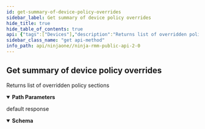 ```yaml
---
id: get-summary-of-device-policy-overrides
sidebar_label: Get summary of device policy overrides
hide_title: true
hide_table_of_contents: true
api: {"tags":["Devices"],"description":"Returns list of overridden policy sections","operationId":"getPolicyOverrides","parameters":[{"name":"id","in":"path","description":"Device identifier","required":true,"schema":{"type":"integer","format":"int32"}}],"responses":{"default":{"description":"default response","content":{"application/json":{"schema":{"type":"object","properties":{"overrides":{"type":"array","description":"List of policy sections","items":{"type":"string","description":"List of policy sections"}}}}}}}},"method":"get","path":"/api/v2/device/{id}/policy/overrides","servers":[{"url":"https://eu.ninjarmm.com","description":"EU instance"},{"url":"https://app.ninjarmm.com","description":"US instance"},{"url":"https://oc.ninjarmm.com","description":"Oceania instance"}],"security":[{"oauth2":["monitoring","Management","control"]},{"sessionKey":["monitoring","Management","control"]},{"bearer":["monitoring","Management","control"]}],"securitySchemes":{"oauth2":{"type":"oauth2","flows":{"authorizationCode":{"authorizationUrl":"/ws/oauth/authorize","tokenUrl":"/ws/oauth/token","scopes":{"monitoring":"Monitoring APIs","Management":"Management APIs"}},"clientCredentials":{"tokenUrl":"/ws/oauth/token","scopes":{"monitoring":"Monitoring APIs","Management":"Management APIs"}}}},"sessionKey":{"type":"apiKey","name":"sessionKey","in":"cookie"},"bearer":{"type":"http","scheme":"bearer"}},"info":{"title":"Ninja RMM Public API 2.0","description":"Ninja RMM Public API documentation. <br><br>\nSee also: <br> \n<a href=\"https://resources.ninjarmm.com/API/Ninja+RMM+Public+API+v2.0.5+Device+Filter+Syntax.pdf\">Device Filter syntax</a><br>\n<a href=\"https://resources.ninjarmm.com/API/Ninja+RMM+Public+API+v2.0.5+Webhooks.pdf\">Webhooks</a>","contact":{"email":"api@ninjarmm.com"},"version":"2.0.9-draft"},"postman":{"name":"Get summary of device policy overrides","description":{"content":"Returns list of overridden policy sections","type":"text/plain"},"url":{"path":["api","v2","device",":id","policy","overrides"],"host":["{{baseUrl}}"],"query":[],"variable":[{"disabled":false,"description":{"content":"(Required) Device identifier","type":"text/plain"},"type":"any","value":"","key":"id"}]},"header":[{"key":"Accept","value":"application/json"}],"method":"GET"}}
sidebar_class_name: "get api-method"
info_path: api/ninjaone//ninja-rmm-public-api-2-0
---
```



## Get summary of device policy overrides



Returns list of overridden policy sections

<details style={{"marginBottom":"1rem"}} data-collapsed={false} open={true}><summary style={{}}><strong>Path Parameters</strong></summary><div><ul><ParamsItem className={"paramsItem"} param={{"name":"id","in":"path","description":"Device identifier","required":true,"schema":{"type":"integer","format":"int32"}}}></ParamsItem></ul></div></details><div><ApiTabs><TabItem label={"default"} value={"default"}><div>

default response

</div><div><details style={{}} data-collapsed={false} open={true}><summary style={{"textAlign":"left"}}><strong>Schema</strong></summary><div style={{"textAlign":"left","marginLeft":"1rem"}}></div><ul style={{"marginLeft":"1rem"}}><SchemaItem collapsible={false} name={"overrides"} required={false} schemaDescription={"List of policy sections"} schemaName={"string[]"} qualifierMessage={undefined}></SchemaItem></ul></details></div></TabItem></ApiTabs></div>
      